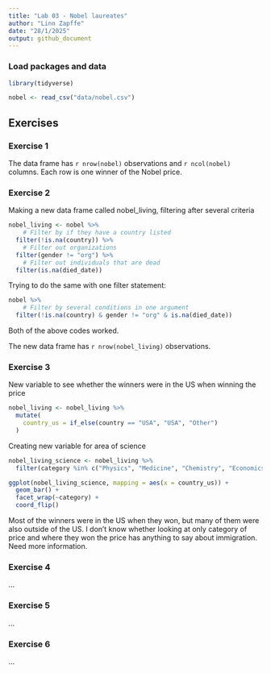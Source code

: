 ```yaml
---
title: "Lab 03 - Nobel laureates"
author: "Linn Zapffe"
date: "28/1/2025"
output: github_document
---
```


### Load packages and data

```r
library(tidyverse) 
```

```r
nobel <- read_csv("data/nobel.csv")
```

## Exercises

### Exercise 1

The data frame has `r nrow(nobel)` observations and `r ncol(nobel)` columns. Each row is one winner of the Nobel price.

### Exercise 2

Making a new data frame called nobel_living, filtering after several criteria
```r
nobel_living <- nobel %>%
    # Filter by if they have a country listed
  filter(!is.na(country)) %>%
    # Filter out organizations
  filter(gender != "org") %>%
    # Filter out individuals that are dead
  filter(is.na(died_date))
```

Trying to do the same with one filter statement:
```r
nobel %>%
    # Filter by several conditions in one argument
  filter(!is.na(country) & gender != "org" & is.na(died_date))
```

Both of the above codes worked.

The new data frame has `r nrow(nobel_living)` observations.

### Exercise 3

New variable to see whether the winners were in the US when winning the price
```r
nobel_living <- nobel_living %>%
  mutate(
    country_us = if_else(country == "USA", "USA", "Other")
  )
```

Creating new variable for area of science
```r
nobel_living_science <- nobel_living %>%
  filter(category %in% c("Physics", "Medicine", "Chemistry", "Economics"))
```

```r
ggplot(nobel_living_science, mapping = aes(x = country_us)) +
  geom_bar() +
  facet_wrap(~category) +
  coord_flip()
```

Most of the winners were in the US when they won, but many of them were also outside of the US. I don't know whether looking at only category of price and where they won the price has anything to say about immigration. Need more information.

### Exercise 4

...

### Exercise 5

...

### Exercise 6

...
